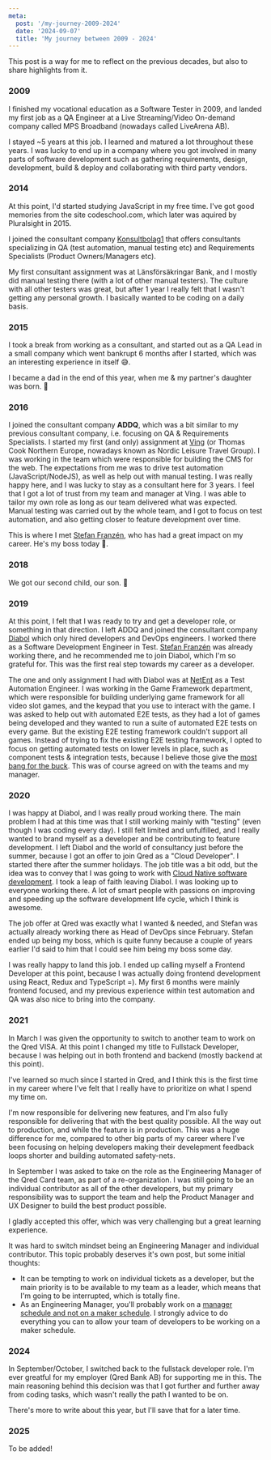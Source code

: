 ```yaml
---
meta:
  post: '/my-journey-2009-2024'
  date: '2024-09-07'
  title: 'My journey between 2009 - 2024'
---
```


This post is a way for me to reflect on the previous decades, but also to share highlights from it.

### 2009

I finished my vocational education as a Software Tester in 2009, and landed my first job as a QA Engineer at a Live Streaming/Video On-demand company called MPS Broadband (nowadays called LiveArena AB).

I stayed ~5 years at this job. I learned and matured a lot throughout these years. I was lucky to end up in a company where you got involved in many parts of software development such as gathering requirements, design, development, build & deploy and collaborating with third party vendors.

### 2014

At this point, I'd started studying JavaScript in my free time. I've got good memories from the site codeschool.com, which later was aquired by Pluralsight in 2015.

I joined the consultant company [Konsultbolag1](https://konsultbolag1.se) that offers consultants specializing in QA (test automation, manual testing etc) and Requirements Specialists (Product Owners/Managers etc).

My first consultant assignment was at Länsförsäkringar Bank, and I mostly did manual testing there (with a lot of other manual testers).
The culture with all other testers was great, but after 1 year I really felt that I wasn't getting any personal growth. I basically wanted to be coding on a daily basis.

### 2015

I took a break from working as a consultant, and started out as a QA Lead in a small company which went bankrupt 6 months after I started, which was an interesting experience in itself 😅.

I became a dad in the end of this year, when me & my partner's daughter was born. 👶

### 2016

I joined the consultant company **ADDQ**, which was a bit similar to my previous consultant company, i.e. focusing on QA & Requirements Specialists.
I started my first (and only) assignment at [Ving](https://www.ving.se/) (or Thomas Cook Northern Europe, nowadays known as Nordic Leisure Travel Group).
I was working in the team which were responsible for building the CMS for the web. The expectations from me was to drive test automation (JavaScript/NodeJS), as well as help out with manual testing.
I was really happy here, and I was lucky to stay as a consultant here for 3 years. I feel that I got a lot of trust from my team and manager at Ving. I was able to tailor my own role as long as our team delivered what was expected.
Manual testing was carried out by the whole team, and I got to focus on test automation, and also getting closer to feature development over time.

This is where I met [Stefan Franzén](https://www.linkedin.com/in/stefanfranzen), who has had a great impact on my career. He's my boss today 🙂.

### 2018

We got our second child, our son. 👶

### 2019

At this point, I felt that I was ready to try and get a developer role, or something in that direction. I left ADDQ and joined the consultant company [Diabol](https://www.diabol.se/) which only hired developers and DevOps engineers.
I worked there as a Software Development Engineer in Test. [Stefan Franzén](https://www.linkedin.com/in/stefanfranzen) was already working there, and he recommended me to join Diabol, which I'm so grateful for.
This was the first real step towards my career as a developer.

The one and only assignment I had with Diabol was at [NetEnt](https://www.netent.com/en/) as a Test Automation Engineer.
I was working in the Game Framework department, which were responsible for building underlying game framework for all video slot games, and the keypad that you use to interact with the game.
I was asked to help out with automated E2E tests, as they had a lot of games being developed and they wanted to run a suite of automated E2E tests on every game. But the existing E2E testing framework couldn't support all games.
Instead of trying to fix the existing E2E testing framework, I opted to focus on getting automated tests on lower levels in place, such as component tests & integration tests, because I believe those give the [most bang for the buck](https://kentcdodds.com/blog/write-tests).
This was of course agreed on with the teams and my manager.

### 2020

I was happy at Diabol, and I was really proud working there. The main problem I had at this time was that I still working mainly with "testing" (even though I was coding every day). I still felt limited and unfulfilled, and I really wanted to brand myself as a developer and be contributing to feature development.
I left Diabol and the world of consultancy just before the summer, because I got an offer to join Qred as a "Cloud Developer". I started there after the summer holidays. The job title was a bit odd, but the idea was to convey that I was going to work with [Cloud Native software development](https://www.infoworld.com/article/3281046/what-is-cloud-native-the-modern-way-to-develop-software.html).
I took a leap of faith leaving Diabol. I was looking up to everyone working there. A lot of smart people with passions on improving and speeding up the software development life cycle, which I think is awesome.

The job offer at Qred was exactly what I wanted & needed, and Stefan was actually already working there as Head of DevOps since February.
Stefan ended up being my boss, which is quite funny because a couple of years earlier I'd said to him that I could see him being my boss some day.

I was really happy to land this job. I ended up calling myself a Frontend Developer at this point, because I was actually doing frontend development using React, Redux and TypeScript =).
My first 6 months were mainly frontend focused, and my previous experience within test automation and QA was also nice to bring into the company.

### 2021

In March I was given the opportunity to switch to another team to work on the Qred VISA. At this point I changed my title to Fullstack Developer, because I was helping out in both frontend and backend (mostly backend at this point).

I've learned so much since I started in Qred, and I think this is the first time in my career where I've felt that I really have to prioritize on what I spend my time on. 

I'm now responsible for delivering new features, and I'm also fully responsible for delivering that with the best quality possible. All the way out to production, and while the feature is in production.
This was a huge difference for me, compared to other big parts of my career where I've been focusing on helping developers making their develepment feedback loops shorter and building automated safety-nets.

In September I was asked to take on the role as the Engineering Manager of the Qred Card team, as part of a re-organization.
I was still going to be an individual contributor as all of the other developers, but my primary responsibility was to support the team and help the Product Manager and UX Designer to build the best product possible.

I gladly accepted this offer, which was very challenging but a great learning experience.

It was hard to switch mindset being an Engineering Manager and individual contributor. This topic probably deserves it's own post, but some initial thoughts:
* It can be tempting to work on individual tickets as a developer, but the main priority is to be available to my team as a leader, which means that I'm going to be interrupted, which is totally fine.
* As an Engineering Manager, you'll probably work on a [manager schedule and not on a maker schedule](https://paulgraham.com/makersschedule.html). I strongly advice to do everything you can to allow your team of developers to be working on a maker schedule.

### 2024

In September/October, I switched back to the fullstack developer role. I'm ever greatful for my employer (Qred Bank AB) for supporting me in this.
The main reasoning behind this decision was that I got further and further away from coding tasks, which wasn't really the path I wanted to be on.

There's more to write about this year, but I'll save that for a later time.


### 2025

To be added!